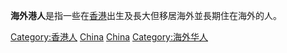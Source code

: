 '''海外港人'''是指一些在[[香港|香港]]出生及長大但移居海外並長期住在海外的人。

[[Category:香港人|Category:香港人]]
[[Category:海外亞洲人|China]]
[[Category:海外東亞人|China]]
[[Category:海外华人|Category:海外华人]]